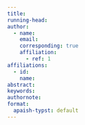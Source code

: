 ```yaml
---
title: 
running-head:
author:
  - name: 
    email: 
    corresponding: true
    affiliation:
      - ref: 1
affiliations:
  - id:
    name:
abstract:
keywords:
authornote:
format: 
  apaish-typst: default
---
```


```{=typst} 
#bibliography("bibliography.bib", title: "References", style: "apa")
```
